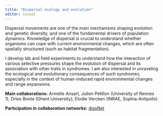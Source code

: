 ---
title: "Dispersal ecology and evolution"
editor: visual
---

Dispersal movements are one of the main mechanisms shaping evolution and genetic diversity, and one of the fundamental drivers of population dynamics. Knowledge of dispersal is crucial to understand whether organisms can cope with current environmental changes, which are often spatially structured (such as habitat fragmentation).

I develop lab and field experiments to understand how the interaction of various selective pressures shape the evolution of dispersal and its association with other traits in syndromes. I am also interested in unraveling the ecological and evolutionary consequences of such syndromes, especially in the context of human-induced rapid environmental changes and range expansions.

**Main collaborations:** Armelle Ansart, Julien Pétillon (University of Rennes 1), Dries Bonte (Ghent University), Elodie Vercken (INRAE, Sophia-Antipolis)

**Participation in collaboration networks:** [dispNet](https://dispnet.github.io/)
